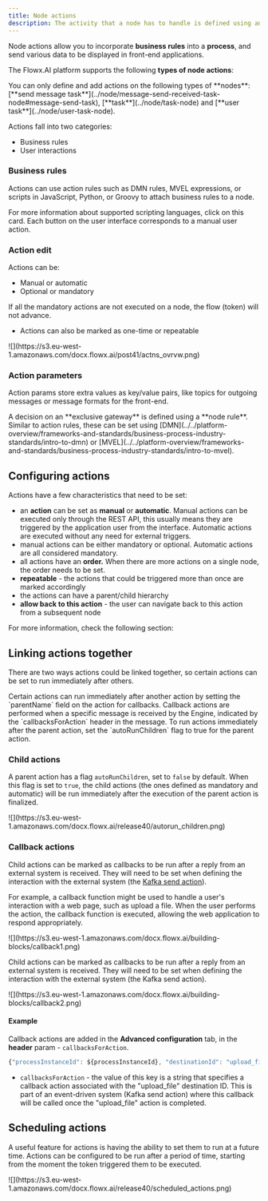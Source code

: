 ```yaml
---
title: Node actions
description: The activity that a node has to handle is defined using an action. These can have various types, they can be used to specify the communication details for plugins or integrations.
---
```


<Card title="Why it is important?">
</Card>

Node actions allow you to incorporate <Tooltip tip ="Business rules are actions that can be configured on task/user task nodes in a business process. Business rules can be written in various script languages such as MVEL, JavaScript, Python, Groovy, or DMN (Decision Model and Notation)."> **business rules** </Tooltip> into a <Tooltip tip= "A process is a representation of a business use case, such as requesting a new credit card. These steps can involve a combination of automated actions and human interactions."> **process**</Tooltip>, and send various data to be displayed in front-end applications.


The Flowx.AI platform supports the following **types of node actions**:
<CardGroup>
<Card title ="Business rule" href="./business-rule-action/business-rule-action" icon ="gavel">
</Card>
<Card title="Save Data" icon = "floppy-disk">
</Card>
<Card title= "Kafka send" href="../node/message-send-received-task-node" icon = "share-from-square">
</Card>
<Card title="Send data to user interface" href="./send-data-to-user-interface" icon ="desktop">
</Card>
<Card title="Upload file" href="./upload-file-action" icon="upload">
</Card>
<Card title="Start subprocess" href="./start-subprocess-action" icon="play">
</Card>
<Card title="Append params to parent process" href= "./append-params-to-parent-process" icon ="circle-plus">
</Card>
</CardGroup>

<Info>
You can only define and add actions on the following types of **nodes**: [**send message task**](../node/message-send-received-task-node#message-send-task), [**task**](../node/task-node) and [**user task**](../node/user-task-node).
</Info>

Actions fall into two categories:

* Business rules
* User interactions

### Business rules

Actions can use action rules such as DMN rules, MVEL expressions, or scripts in JavaScript, Python, or Groovy to attach business rules to a node.

<Card title ="Business rule action" href ="./business-rule-action" icon ="link">
</Card>


<Card title ="Supported scripts" href ="../supported-scripts" icon ="link">
For more information about supported scripting languages, click on this card.
</Card>

<Hint>
Each button on the user interface corresponds to a manual user action.
</Hint>

### Action edit

Actions can be:

* Manual or automatic
* Optional or mandatory 

<Info>
If all the mandatory actions are not executed on a node, the flow (token) will not advance.
</Info>

* Actions can also be marked as one-time or repeatable

<Frame>
![](https://s3.eu-west-1.amazonaws.com/docx.flowx.ai/post41/actns_ovrvw.png)
</Frame>


### Action parameters

Action params store extra values as key/value pairs, like topics for outgoing messages or message formats for the front-end.

<Info>
A decision on an **exclusive gateway** is defined using a **node rule**. Similar to action rules, these can be set using [DMN](../../platform-overview/frameworks-and-standards/business-process-industry-standards/intro-to-dmn) or [MVEL](../../platform-overview/frameworks-and-standards/business-process-industry-standards/intro-to-mvel).
</Info>

## Configuring actions

Actions have a few characteristics that need to be set:

* an **action** can be set as **manual** or **automatic**. Manual actions can be executed only through the REST API, this usually means they are triggered by the application user from the interface. Automatic actions are executed without any need for external triggers.
* manual actions can be either mandatory or optional. Automatic actions are all considered mandatory.
* all actions have an **order.** When there are more actions on a single node, the order needs to be set.
* **repeatable** - the actions that could be triggered more than once are marked accordingly
* the actions can have a parent/child hierarchy
* **allow back to this action** - the user can navigate back to this action from a subsequent node

For more information, check the following section:

<Card title= "Adding an action to a node" href= "../../flowx-designer/managing-a-process-flow/adding-an-action-to-a-node">
</Card>

## Linking actions together

There are two ways actions could be linked together, so certain actions can be set to run immediately after others.

<Info>
Certain actions can run immediately after another action by setting the `parentName` field on the action for callbacks. Callback actions are performed when a specific message is received by the Engine, indicated by the `callbacksForAction` header in the message. To run actions immediately after the parent action, set the `autoRunChildren` flag to true for the parent action.
</Info>

### Child actions

A parent action has a flag `autoRunChildren`, set to `false` by default. When this flag is set to `true`, the child actions (the ones defined as mandatory and automatic) will be run immediately after the execution of the parent action is finalized.

<Frame>
![](https://s3.eu-west-1.amazonaws.com/docx.flowx.ai/release40/autorun_children.png)
</Frame>

### Callback actions

Child actions can be marked as callbacks to be run after a reply from an external system is received. They will need to be set when defining the interaction with the external system (the [Kafka send action](../node/message-send-received-task-node#configuring-a-message-send-task-node)).

For example, a callback function might be used to handle a user's interaction with a web page, such as upload a file. When the user performs the action, the callback function is executed, allowing the web application to respond appropriately.

<Frame>
![](https://s3.eu-west-1.amazonaws.com/docx.flowx.ai/building-blocks/callback1.png)
</Frame>

Child actions can be marked as callbacks to be run after a reply from an external system is received. They will need to be set when defining the interaction with the external system (the Kafka send action).

<Frame>
![](https://s3.eu-west-1.amazonaws.com/docx.flowx.ai/building-blocks/callback2.png)
</Frame>

#### Example

Callback actions are added in the **Advanced configuration** tab, in the **header** param - `callbacksForAction`.

```js
{"processInstanceId": ${processInstanceId}, "destinationId": "upload_file", "callbacksForAction": "upload_file"}
```

* `callbacksForAction` - the value of this key is a string that specifies a callback action associated with the "upload_file" destination ID. This is part of an event-driven system (Kafka send action) where this callback will be called once the "upload_file" action is completed.

## Scheduling actions

A useful feature for actions is having the ability to set them to run at a future time. Actions can be configured to be run after a period of time, starting from the moment the token triggered them to be executed.

<Frame>
![](https://s3.eu-west-1.amazonaws.com/docx.flowx.ai/release40/scheduled_actions.png)
</Frame>